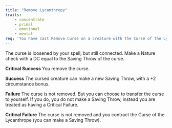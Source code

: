 ```yaml
---
title: "Remove Lycanthropy"
traits:
    - concentrate
    - primal
    - emotional
    - mental
req: 'You have cast Remove Curse on a creature with the Curse of the Lycanthrope and are trained in Nature.'
---
```


The curse is loosened by your spell, but still connected. Make a Nature check with a DC equal to the Saving Throw of the curse.

**Critical Success** You remove the curse.

**Success** The cursed creature can make a new Saving Throw, with a +2 circumstance bonus.

**Failure** The curse is not removed. But you can choose to transfer the curse to yourself. If you do, you do not make a Saving Throw, instead you are treated as having a Critical Failure.

**Critical Failure** The curse is not removed and you contract the Curse of the Lycanthrope (you can make a Saving Throw).